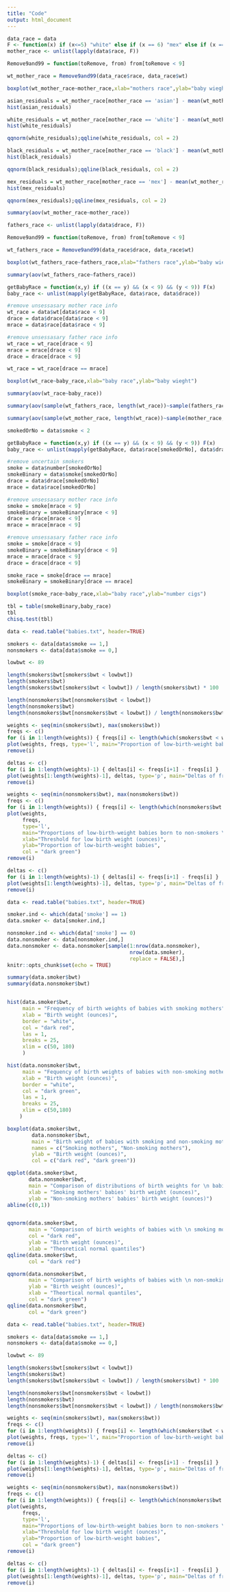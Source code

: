 ```yaml
---
title: "Code"
output: html_document
---
```


```r

data_race = data
F <- function(x) if (x<=5) "white" else if (x == 6) "mex" else if (x == 7) "black" else if (x == 8) "asian"
mother_race <- unlist(lapply(data$race, F))

Remove9and99 = function(toRemove, from) from[toRemove < 9]

wt_mother_race = Remove9and99(data_race$race, data_race$wt)

boxplot(wt_mother_race~mother_race,xlab="mothers race",ylab="baby wieght")

asian_residuals = wt_mother_race[mother_race == 'asian'] - mean(wt_mother_race[mother_race == 'asian'])
hist(asian_residuals)

white_residuals = wt_mother_race[mother_race == 'white'] - mean(wt_mother_race[mother_race == 'white'])
hist(white_residuals)

qqnorm(white_residuals);qqline(white_residuals, col = 2)

black_residuals = wt_mother_race[mother_race == 'black'] - mean(wt_mother_race[mother_race == 'black'])
hist(black_residuals)

qqnorm(black_residuals);qqline(black_residuals, col = 2)

mex_residuals = wt_mother_race[mother_race == 'mex'] - mean(wt_mother_race[mother_race == 'mex'])
hist(mex_residuals)

qqnorm(mex_residuals);qqline(mex_residuals, col = 2)

summary(aov(wt_mother_race~mother_race))

fathers_race <- unlist(lapply(data$drace, F))

Remove9and99 = function(toRemove, from) from[toRemove < 9]

wt_fathers_race = Remove9and99(data_race$drace, data_race$wt)

boxplot(wt_fathers_race~fathers_race,xlab="fathers race",ylab="baby wieght")

summary(aov(wt_fathers_race~fathers_race))

getBabyRace = function(x,y) if ((x == y) && (x < 9) && (y < 9)) F(x)
baby_race <- unlist(mapply(getBabyRace, data$race, data$drace))

#remove unsessasary mother race info
wt_race = data$wt[data$race < 9]
drace = data$drace[data$race < 9]
mrace = data$race[data$race < 9]

#remove unsessasary father race info
wt_race = wt_race[drace < 9]
mrace = mrace[drace < 9]
drace = drace[drace < 9]

wt_race = wt_race[drace == mrace]

boxplot(wt_race~baby_race,xlab="baby race",ylab="baby wieght")

summary(aov(wt_race~baby_race))

summary(aov(sample(wt_fathers_race, length(wt_race))~sample(fathers_race, length(baby_race))))

summary(aov(sample(wt_mother_race, length(wt_race))~sample(mother_race, length(baby_race))))

smokedOrNo = data$smoke < 2

getBabyRace = function(x,y) if ((x == y) && (x < 9) && (y < 9)) F(x)
baby_race <- unlist(mapply(getBabyRace, data$race[smokedOrNo], data$drace[smokedOrNo]))

#remove uncertain smokers
smoke = data$number[smokedOrNo]
smokeBinary = data$smoke[smokedOrNo]
drace = data$drace[smokedOrNo]
mrace = data$race[smokedOrNo]

#remove unsessasary mother race info
smoke = smoke[mrace < 9]
smokeBinary = smokeBinary[mrace < 9]
drace = drace[mrace < 9]
mrace = mrace[mrace < 9]

#remove unsessasary father race info
smoke = smoke[drace < 9]
smokeBinary = smokeBinary[drace < 9]
mrace = mrace[drace < 9]
drace = drace[drace < 9]

smoke_race = smoke[drace == mrace]
smokeBinary = smokeBinary[drace == mrace]

boxplot(smoke_race~baby_race,xlab="baby race",ylab="number cigs")

tbl = table(smokeBinary,baby_race)
tbl
chisq.test(tbl) 

```


```r

data <- read.table("babies.txt", header=TRUE)

smokers <- data[data$smoke == 1,]
nonsmokers <- data[data$smoke == 0,]

lowbwt <- 89

length(smokers$bwt[smokers$bwt < lowbwt])
length(smokers$bwt)
length(smokers$bwt[smokers$bwt < lowbwt]) / length(smokers$bwt) * 100

length(nonsmokers$bwt[nonsmokers$bwt < lowbwt])
length(nonsmokers$bwt)
length(nonsmokers$bwt[nonsmokers$bwt < lowbwt]) / length(nonsmokers$bwt) * 100

weights <- seq(min(smokers$bwt), max(smokers$bwt))
freqs <- c()
for (i in 1:length(weights)) { freqs[i] <- length(which(smokers$bwt < weights[i]))/length(smokers$bwt) }
plot(weights, freqs, type='l', main="Proportion of low-birth-weight babies born to smokers \n given different thresholds for low birth weight", xlab="Threshold for low birth weight (ounces)", ylab="Proportion of low-birth-weight babies", col="dark red")
remove(i)

deltas <- c()
for (i in 1:length(weights)-1) { deltas[i] <- freqs[i+1] - freqs[i] }
plot(weights[1:length(weights)-1], deltas, type='p', main="Deltas of frequencies of low-birth-weight babies born to smokers", xlab="Threshold for low birth weight", ylab="Delta of frequencies for consecutive birth weights", col = "dark red")
remove(i)

weights <- seq(min(nonsmokers$bwt), max(nonsmokers$bwt))
freqs <- c()
for (i in 1:length(weights)) { freqs[i] <- length(which(nonsmokers$bwt < weights[i]))/length(nonsmokers$bwt) }
plot(weights, 
     freqs, 
     type='l', 
     main="Proportions of low-birth-weight babies born to non-smokers \n given different thresholds for low birth weight", 
     xlab="Threshold for low birth weight (ounces)", 
     ylab="Proportion of low-birth-weight babies",
     col = "dark green")
remove(i)

deltas <- c()
for (i in 1:length(weights)-1) { deltas[i] <- freqs[i+1] - freqs[i] }
plot(weights[1:length(weights)-1], deltas, type='p', main="Deltas of frequencies of low-birth-weight babies born to non-smokers", xlab="Threshold for low birth weight", ylab="Delta of frequencies for consecutive birth weights", col="dark green")
remove(i)
```


```r

data <- read.table("babies.txt", header=TRUE)

smoker.ind <- which(data['smoke'] == 1)
data.smoker <- data[smoker.ind,]

nonsmoker.ind <- which(data['smoke'] == 0)
data.nonsmoker <- data[nonsmoker.ind,]
data.nonsmoker <- data.nonsmoker[sample(1:nrow(data.nonsmoker), 
                                        nrow(data.smoker),
                                        replace = FALSE),]
knitr::opts_chunk$set(echo = TRUE)

summary(data.smoker$bwt)
summary(data.nonsmoker$bwt)


hist(data.smoker$bwt,
     main = "Frequency of birth weights of babies with smoking mothers",
     xlab = "Birth weight (ounces)",
     border = "white",
     col = "dark red",
     las = 1,
     breaks = 25,
     xlim = c(50, 180)
     )

hist(data.nonsmoker$bwt,
     main = "Fequency of birth weights of babies with non-smoking mothers",
     xlab = "Birth weight (ounces)",
     border = "white",
     col = "dark green",
     las = 1,
     breaks = 25,
     xlim = c(50,180)
    )

boxplot(data.smoker$bwt,
        data.nonsmoker$bwt,
        main = "Birth weight of babies with smoking and non-smoking mothers",
        names = c("Smoking mothers", "Non-smoking mothers"),
        ylab = "Birth weight (ounces)",
        col = c("dark red", "dark green"))

qqplot(data.smoker$bwt,
       data.nonsmoker$bwt,
       main = "Comparison of distributions of birth weights for \n babies with smoking and non-smoking mothers",
       xlab = "Smoking mothers' babies' birth weight (ounces)",
       ylab = "Non-smoking mothers' babies' birth weight (ounces)")
abline(c(0,1))


qqnorm(data.smoker$bwt,
       main = "Comparison of birth weights of babies with \n smoking mothers against a normal distribution",
       col = "dark red",
       ylab = "Birth weight (ounces)",
       xlab = "Theoretical normal quantiles")
qqline(data.smoker$bwt,
       col = "dark red")

qqnorm(data.nonsmoker$bwt,
       main = "Comparison of birth weights of babies with \n non-smoking mothers against a normal distribution",
       ylab = "Birth weight (ounces)",
       xlab = "Theortical normal quantiles",
       col = "dark green")
qqline(data.nonsmoker$bwt,
       col = "dark green")
```

```r

data <- read.table("babies.txt", header=TRUE)

smokers <- data[data$smoke == 1,]
nonsmokers <- data[data$smoke == 0,]

lowbwt <- 89

length(smokers$bwt[smokers$bwt < lowbwt])
length(smokers$bwt)
length(smokers$bwt[smokers$bwt < lowbwt]) / length(smokers$bwt) * 100

length(nonsmokers$bwt[nonsmokers$bwt < lowbwt])
length(nonsmokers$bwt)
length(nonsmokers$bwt[nonsmokers$bwt < lowbwt]) / length(nonsmokers$bwt) * 100

weights <- seq(min(smokers$bwt), max(smokers$bwt))
freqs <- c()
for (i in 1:length(weights)) { freqs[i] <- length(which(smokers$bwt < weights[i]))/length(smokers$bwt) }
plot(weights, freqs, type='l', main="Proportion of low-birth-weight babies born to smokers \n given different thresholds for low birth weight", xlab="Threshold for low birth weight (ounces)", ylab="Proportion of low-birth-weight babies", col="dark red")
remove(i)

deltas <- c()
for (i in 1:length(weights)-1) { deltas[i] <- freqs[i+1] - freqs[i] }
plot(weights[1:length(weights)-1], deltas, type='p', main="Deltas of frequencies of low-birth-weight babies born to smokers", xlab="Threshold for low birth weight", ylab="Delta of frequencies for consecutive birth weights", col = "dark red")
remove(i)

weights <- seq(min(nonsmokers$bwt), max(nonsmokers$bwt))
freqs <- c()
for (i in 1:length(weights)) { freqs[i] <- length(which(nonsmokers$bwt < weights[i]))/length(nonsmokers$bwt) }
plot(weights, 
     freqs, 
     type='l', 
     main="Proportions of low-birth-weight babies born to non-smokers \n given different thresholds for low birth weight", 
     xlab="Threshold for low birth weight (ounces)", 
     ylab="Proportion of low-birth-weight babies",
     col = "dark green")
remove(i)

deltas <- c()
for (i in 1:length(weights)-1) { deltas[i] <- freqs[i+1] - freqs[i] }
plot(weights[1:length(weights)-1], deltas, type='p', main="Deltas of frequencies of low-birth-weight babies born to non-smokers", xlab="Threshold for low birth weight", ylab="Delta of frequencies for consecutive birth weights", col="dark green")
remove(i)

```